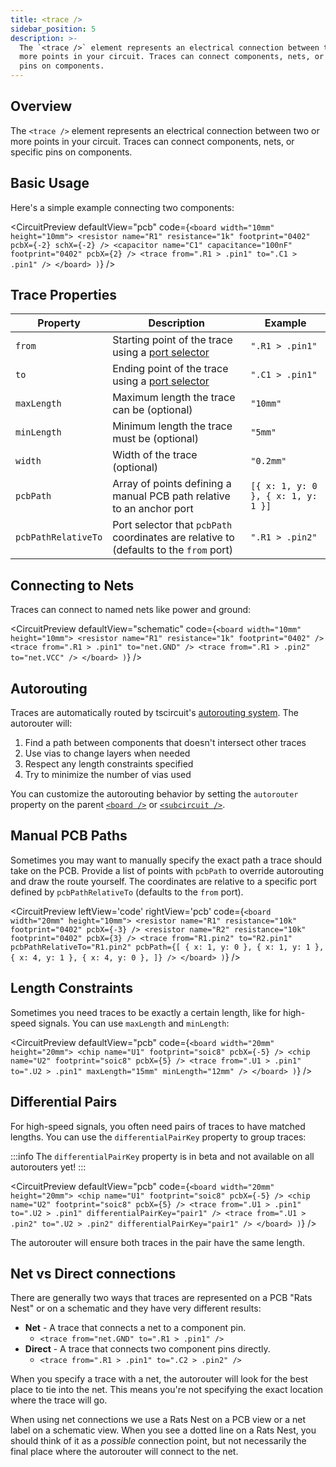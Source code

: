 ```yaml
---
title: <trace />
sidebar_position: 5
description: >-
  The `<trace />` element represents an electrical connection between two or
  more points in your circuit. Traces can connect components, nets, or specific
  pins on components.
---
```



## Overview

The `<trace />` element represents an electrical connection between two or more points in your circuit. Traces can connect components, nets, or specific pins on components.

## Basic Usage

Here's a simple example connecting two components:

<CircuitPreview defaultView="pcb" code={`
    <board width="10mm" height="10mm">
      <resistor name="R1" resistance="1k" footprint="0402" pcbX={-2} schX={-2} />
      <capacitor name="C1" capacitance="100nF" footprint="0402" pcbX={2} />
      <trace
        from=".R1 > .pin1"
        to=".C1 > .pin1"
      />
    </board>
  )
`} />

## Trace Properties

| Property | Description | Example |
| -------- | ----------- | ------- |
| `from` | Starting point of the trace using a [port selector](../guides/tscircuit-essentials/port-and-net-selectors.md) | `".R1 > .pin1"` |
| `to` | Ending point of the trace using a [port selector](../guides/tscircuit-essentials/port-and-net-selectors.md) | `".C1 > .pin1"` |
| `maxLength` | Maximum length the trace can be (optional) | `"10mm"` |
| `minLength` | Minimum length the trace must be (optional) | `"5mm"` |
| `width` | Width of the trace (optional) | `"0.2mm"` |
| `pcbPath` | Array of points defining a manual PCB path relative to an anchor port | `[{ x: 1, y: 0 }, { x: 1, y: 1 }]` |
| `pcbPathRelativeTo` | Port selector that `pcbPath` coordinates are relative to (defaults to the `from` port) | `".R1 > .pin2"` |

## Connecting to Nets

Traces can connect to named nets like power and ground:

<CircuitPreview defaultView="schematic" code={`
    <board width="10mm" height="10mm">
      <resistor name="R1" resistance="1k" footprint="0402" />
      <trace from=".R1 > .pin1" to="net.GND" />
      <trace from=".R1 > .pin2" to="net.VCC" />
    </board>
  )
`} />

## Autorouting

Traces are automatically routed by tscircuit's [autorouting system](./board.mdx#setting-the-autorouter). The autorouter will:

1. Find a path between components that doesn't intersect other traces
2. Use vias to change layers when needed
3. Respect any length constraints specified
4. Try to minimize the number of vias used

You can customize the autorouting behavior by setting the `autorouter` property on the parent [`<board />`](./board.mdx) or [`<subcircuit />`](./subcircuit.mdx).

## Manual PCB Paths

Sometimes you may want to manually specify the exact path a trace should take on the PCB. Provide a list of points with `pcbPath` to override autorouting and draw the route yourself. The coordinates are relative to a specific port defined by `pcbPathRelativeTo` (defaults to the `from` port).

<CircuitPreview leftView='code' rightView='pcb' code={`
    <board width="20mm" height="10mm">
      <resistor name="R1" resistance="10k" footprint="0402" pcbX={-3} />
      <resistor name="R2" resistance="10k" footprint="0402" pcbX={3} />
      <trace
        from="R1.pin2"
        to="R2.pin1"
        pcbPathRelativeTo="R1.pin2"
        pcbPath={[
          { x: 1, y: 0 },
          { x: 1, y: 1 },
          { x: 4, y: 1 },
          { x: 4, y: 0 },
        ]}
      />
    </board>
  )
`} />

## Length Constraints

Sometimes you need traces to be exactly a certain length, like for high-speed signals. You can use `maxLength` and `minLength`:

<CircuitPreview defaultView="pcb" code={`
  <board width="20mm" height="20mm">
    <chip name="U1" footprint="soic8" pcbX={-5} />
    <chip name="U2" footprint="soic8" pcbX={5} />
    <trace
      from=".U1 > .pin1"
      to=".U2 > .pin1"
      maxLength="15mm"
      minLength="12mm"
    />
  </board>
)
`} />

## Differential Pairs

For high-speed signals, you often need pairs of traces to have matched lengths. You can use the `differentialPairKey` property to group traces:

:::info
The `differentialPairKey` property is in beta and not available on all autorouters yet!
:::

<CircuitPreview defaultView="pcb" code={`
    <board width="20mm" height="20mm">
      <chip name="U1" footprint="soic8" pcbX={-5} />
      <chip name="U2" footprint="soic8" pcbX={5} />
      <trace
        from=".U1 > .pin1"
        to=".U2 > .pin1"
        differentialPairKey="pair1"
      />
      <trace
        from=".U1 > .pin2"
        to=".U2 > .pin2"
        differentialPairKey="pair1"
      />
    </board>
  )
`} />

The autorouter will ensure both traces in the pair have the same length.

## Net vs Direct connections

There are generally two ways that traces are represented on a PCB "Rats Nest" 
or on a schematic and they have very different results:

- **Net** - A trace that connects a net to a component pin.
  - `<trace from="net.GND" to=".R1 > .pin1" />`
- **Direct** - A trace that connects two component pins directly.
  - `<trace from=".R1 > .pin1" to=".C2 > .pin2" />`

When you specify a trace with a net, the autorouter will look for the best
place to tie into the net. This means you're not specifying the exact location
where the trace will go.

When using net connections we use a Rats Nest on a PCB view or a net label on a
schematic view. When you see a dotted line on a Rats Nest, you should think of
it as a _possible_ connection point, but not necessarily the final place where
the autorouter will connect to the net.
